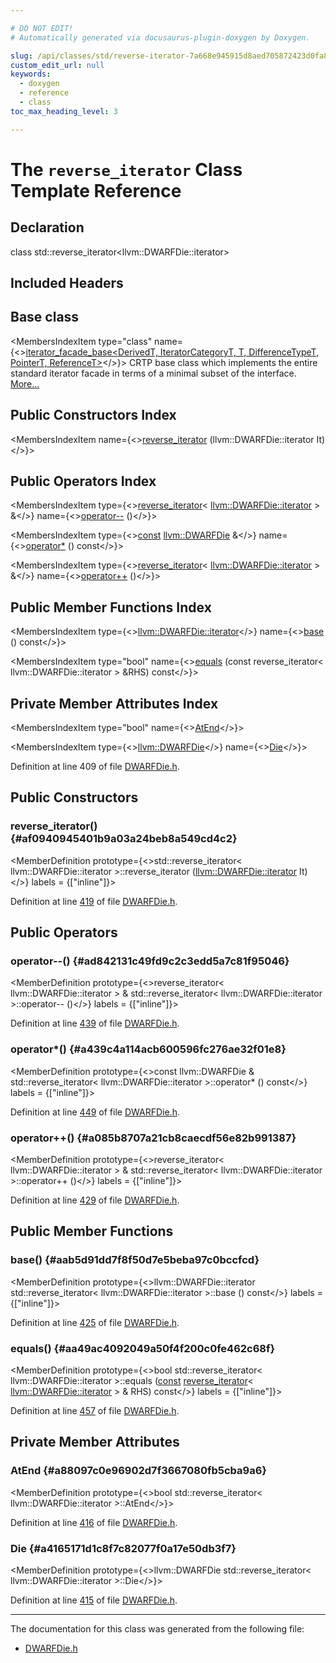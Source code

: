 ```yaml
---

# DO NOT EDIT!
# Automatically generated via docusaurus-plugin-doxygen by Doxygen.

slug: /api/classes/std/reverse-iterator-7a668e945915d8aed705872423d0fa8e
custom_edit_url: null
keywords:
  - doxygen
  - reference
  - class
toc_max_heading_level: 3

---
```





# The `reverse_iterator` Class Template Reference

<DoxygenPage pluginConfig={pluginConfig}>



## Declaration

<CodeBlock>class std::reverse_iterator&lt;llvm::DWARFDie::iterator&gt;</CodeBlock>

## Included Headers

<IncludesList>
<IncludesListItem
  filePath="llvm/DebugInfo/DWARF/DWARFDie.h"
  permalink="/docs/api/files/include/include/llvm/include/llvm/debuginfo/include/llvm/debuginfo/dwarf/dwarfdie-h"
  isLocal="true" />
</IncludesList>

## Base class

<MembersIndex>

<MembersIndexItem
  type="class"
  name={<><a href="/docs/api/classes/llvm/iterator-facade-base">iterator&#95;facade&#95;base&lt;DerivedT, IteratorCategoryT, T, DifferenceTypeT, PointerT, ReferenceT&gt;</a></>}>
CRTP base class which implements the entire standard iterator facade in terms of a minimal subset of the interface. <a href="/docs/api/classes/llvm/iterator-facade-base/#details">More...</a>
</MembersIndexItem>

</MembersIndex>

## Public Constructors Index

<MembersIndex>

<MembersIndexItem
  name={<><a href="#af0940945401b9a03a24beb8a549cd4c2">reverse&#95;iterator</a> (llvm::DWARFDie::iterator It)</>}>
</MembersIndexItem>

</MembersIndex>

## Public Operators Index

<MembersIndex>

<MembersIndexItem
  type={<><a href="#af0940945401b9a03a24beb8a549cd4c2">reverse&#95;iterator</a>&lt; <a href="/docs/api/classes/llvm/dwarfdie/iterator">llvm::DWARFDie::iterator</a> &gt; &amp;</>}
  name={<><a href="#ad842131c49fd9c2c3edd5a7c81f95046">operator--</a> ()</>}>
</MembersIndexItem>

<MembersIndexItem
  type={<><a href="/docs/api/files/lib/lib/target/lib/target/aarch64/aarch64promoteconstant-cpp/#a90f8350fecae261c25be85d38b451bff">const</a> <a href="/docs/api/classes/llvm/dwarfdie">llvm::DWARFDie</a> &amp;</>}
  name={<><a href="#a439c4a114acb600596fc276ae32f01e8">operator&#42;</a> () const</>}>
</MembersIndexItem>

<MembersIndexItem
  type={<><a href="#af0940945401b9a03a24beb8a549cd4c2">reverse&#95;iterator</a>&lt; <a href="/docs/api/classes/llvm/dwarfdie/iterator">llvm::DWARFDie::iterator</a> &gt; &amp;</>}
  name={<><a href="#a085b8707a21cb8caecdf56e82b991387">operator++</a> ()</>}>
</MembersIndexItem>

</MembersIndex>

## Public Member Functions Index

<MembersIndex>

<MembersIndexItem
  type={<><a href="/docs/api/classes/llvm/dwarfdie/iterator">llvm::DWARFDie::iterator</a></>}
  name={<><a href="#aab5d91dd7f8f50d7e5beba97c0bccfcd">base</a> () const</>}>
</MembersIndexItem>

<MembersIndexItem
  type="bool"
  name={<><a href="#aa49ac4092049a50f4f200c0fe462c68f">equals</a> (const reverse&#95;iterator&lt; llvm::DWARFDie::iterator &gt; &amp;RHS) const</>}>
</MembersIndexItem>

</MembersIndex>

## Private Member Attributes Index

<MembersIndex>

<MembersIndexItem
  type="bool"
  name={<><a href="#a88097c0e96902d7f3667080fb5cba9a6">AtEnd</a></>}>
</MembersIndexItem>

<MembersIndexItem
  type={<><a href="/docs/api/classes/llvm/dwarfdie">llvm::DWARFDie</a></>}
  name={<><a href="#a4165171d1c8f7c82077f0a17e50db3f7">Die</a></>}>
</MembersIndexItem>

</MembersIndex>


Definition at line 409 of file <a href="/docs/api/files/include/include/llvm/include/llvm/debuginfo/include/llvm/debuginfo/dwarf/dwarfdie-h">DWARFDie.h</a>.

<SectionDefinition>

## Public Constructors

### reverse&#95;iterator() {#af0940945401b9a03a24beb8a549cd4c2}

<MemberDefinition
  prototype={<>std::reverse&#95;iterator&lt; llvm::DWARFDie::iterator &gt;::reverse&#95;iterator (<a href="/docs/api/classes/llvm/dwarfdie/iterator">llvm::DWARFDie::iterator</a> It)</>}
  labels = {["inline"]}>

Definition at line <a href="/docs/api/files/include/include/llvm/include/llvm/debuginfo/include/llvm/debuginfo/dwarf/dwarfdie-h/#l00419">419</a> of file <a href="/docs/api/files/include/include/llvm/include/llvm/debuginfo/include/llvm/debuginfo/dwarf/dwarfdie-h">DWARFDie.h</a>.
</MemberDefinition>

</SectionDefinition>

<SectionDefinition>

## Public Operators

### operator--() {#ad842131c49fd9c2c3edd5a7c81f95046}

<MemberDefinition
  prototype={<>reverse&#95;iterator&lt; llvm::DWARFDie::iterator &gt; &amp; std::reverse&#95;iterator&lt; llvm::DWARFDie::iterator &gt;::operator-- ()</>}
  labels = {["inline"]}>

Definition at line <a href="/docs/api/files/include/include/llvm/include/llvm/debuginfo/include/llvm/debuginfo/dwarf/dwarfdie-h/#l00439">439</a> of file <a href="/docs/api/files/include/include/llvm/include/llvm/debuginfo/include/llvm/debuginfo/dwarf/dwarfdie-h">DWARFDie.h</a>.
</MemberDefinition>

### operator&#42;() {#a439c4a114acb600596fc276ae32f01e8}

<MemberDefinition
  prototype={<>const llvm::DWARFDie &amp; std::reverse&#95;iterator&lt; llvm::DWARFDie::iterator &gt;::operator&#42; () const</>}
  labels = {["inline"]}>

Definition at line <a href="/docs/api/files/include/include/llvm/include/llvm/debuginfo/include/llvm/debuginfo/dwarf/dwarfdie-h/#l00449">449</a> of file <a href="/docs/api/files/include/include/llvm/include/llvm/debuginfo/include/llvm/debuginfo/dwarf/dwarfdie-h">DWARFDie.h</a>.
</MemberDefinition>

### operator++() {#a085b8707a21cb8caecdf56e82b991387}

<MemberDefinition
  prototype={<>reverse&#95;iterator&lt; llvm::DWARFDie::iterator &gt; &amp; std::reverse&#95;iterator&lt; llvm::DWARFDie::iterator &gt;::operator++ ()</>}
  labels = {["inline"]}>

Definition at line <a href="/docs/api/files/include/include/llvm/include/llvm/debuginfo/include/llvm/debuginfo/dwarf/dwarfdie-h/#l00429">429</a> of file <a href="/docs/api/files/include/include/llvm/include/llvm/debuginfo/include/llvm/debuginfo/dwarf/dwarfdie-h">DWARFDie.h</a>.
</MemberDefinition>

</SectionDefinition>

<SectionDefinition>

## Public Member Functions

### base() {#aab5d91dd7f8f50d7e5beba97c0bccfcd}

<MemberDefinition
  prototype={<>llvm::DWARFDie::iterator std::reverse&#95;iterator&lt; llvm::DWARFDie::iterator &gt;::base () const</>}
  labels = {["inline"]}>

Definition at line <a href="/docs/api/files/include/include/llvm/include/llvm/debuginfo/include/llvm/debuginfo/dwarf/dwarfdie-h/#l00425">425</a> of file <a href="/docs/api/files/include/include/llvm/include/llvm/debuginfo/include/llvm/debuginfo/dwarf/dwarfdie-h">DWARFDie.h</a>.
</MemberDefinition>

### equals() {#aa49ac4092049a50f4f200c0fe462c68f}

<MemberDefinition
  prototype={<>bool std::reverse&#95;iterator&lt; llvm::DWARFDie::iterator &gt;::equals (<a href="/docs/api/files/lib/lib/target/lib/target/aarch64/aarch64promoteconstant-cpp/#a90f8350fecae261c25be85d38b451bff">const</a> <a href="#af0940945401b9a03a24beb8a549cd4c2">reverse&#95;iterator</a>&lt; <a href="/docs/api/classes/llvm/dwarfdie/iterator">llvm::DWARFDie::iterator</a> &gt; &amp; RHS) const</>}
  labels = {["inline"]}>

Definition at line <a href="/docs/api/files/include/include/llvm/include/llvm/debuginfo/include/llvm/debuginfo/dwarf/dwarfdie-h/#l00457">457</a> of file <a href="/docs/api/files/include/include/llvm/include/llvm/debuginfo/include/llvm/debuginfo/dwarf/dwarfdie-h">DWARFDie.h</a>.
</MemberDefinition>

</SectionDefinition>

<SectionDefinition>

## Private Member Attributes

### AtEnd {#a88097c0e96902d7f3667080fb5cba9a6}

<MemberDefinition
  prototype={<>bool std::reverse&#95;iterator&lt; llvm::DWARFDie::iterator &gt;::AtEnd</>}>

Definition at line <a href="/docs/api/files/include/include/llvm/include/llvm/debuginfo/include/llvm/debuginfo/dwarf/dwarfdie-h/#l00416">416</a> of file <a href="/docs/api/files/include/include/llvm/include/llvm/debuginfo/include/llvm/debuginfo/dwarf/dwarfdie-h">DWARFDie.h</a>.
</MemberDefinition>

### Die {#a4165171d1c8f7c82077f0a17e50db3f7}

<MemberDefinition
  prototype={<>llvm::DWARFDie std::reverse&#95;iterator&lt; llvm::DWARFDie::iterator &gt;::Die</>}>

Definition at line <a href="/docs/api/files/include/include/llvm/include/llvm/debuginfo/include/llvm/debuginfo/dwarf/dwarfdie-h/#l00415">415</a> of file <a href="/docs/api/files/include/include/llvm/include/llvm/debuginfo/include/llvm/debuginfo/dwarf/dwarfdie-h">DWARFDie.h</a>.
</MemberDefinition>

</SectionDefinition>

<hr/>

The documentation for this class was generated from the following file:

<ul>
<li><a href="/docs/api/files/include/include/llvm/include/llvm/debuginfo/include/llvm/debuginfo/dwarf/dwarfdie-h">DWARFDie.h</a></li>
</ul>

</DoxygenPage>
